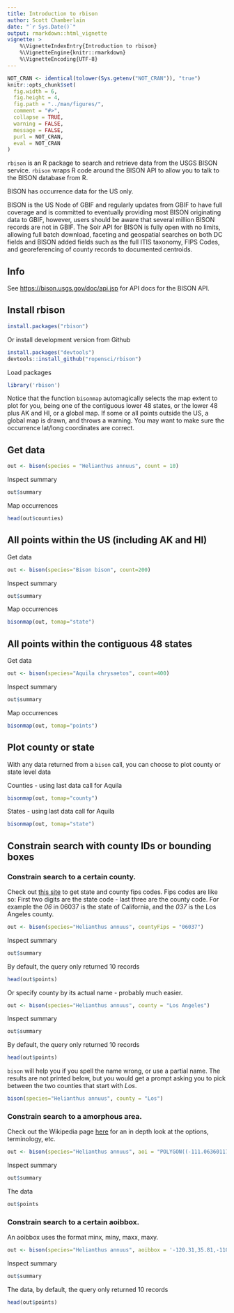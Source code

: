 ```yaml
---
title: Introduction to rbison
author: Scott Chamberlain
date: "`r Sys.Date()`"
output: rmarkdown::html_vignette
vignette: >
    %\VignetteIndexEntry{Introduction to rbison}
    %\VignetteEngine{knitr::rmarkdown}
    %\VignetteEncoding{UTF-8}
---
```


```r
NOT_CRAN <- identical(tolower(Sys.getenv("NOT_CRAN")), "true")
knitr::opts_chunk$set(
  fig.width = 6,
  fig.height = 4,
  fig.path = "../man/figures/",
  comment = "#>",
  collapse = TRUE,
  warning = FALSE,
  message = FALSE,
  purl = NOT_CRAN,
  eval = NOT_CRAN
)
```

`rbison` is an R package to search and retrieve data from the USGS BISON service. `rbison` wraps R code around the BISON API to allow you to talk to the BISON database from R.

BISON has occurrence data for the US only.

BISON is the US Node of GBIF and regularly updates from GBIF to have full coverage and is committed to eventually providing most BISON originating data to GBIF, however, users should be aware that several million BISON records are not in GBIF. The Solr API for BISON is fully open with no limits, allowing full batch download, faceting and geospatial searches on both DC fields and BISON added fields such as the full ITIS taxonomy, FIPS Codes, and georeferencing of county records to documented centroids.

## Info

See <https://bison.usgs.gov/doc/api.jsp> for API docs for the BISON API.


## Install rbison

```r
install.packages("rbison")
```

Or install development version from Github

```r
install.packages("devtools")
devtools::install_github("ropensci/rbison")
```

Load packages

```r
library('rbison')
```

Notice that the function `bisonmap` automagically selects the map extent to plot for you, being one of the contiguous lower 48 states, or the lower 48 plus AK and HI, or a global map. If some or all points outside the US, a global map is drawn, and throws a warning. You may want to make sure the occurrence lat/long coordinates are correct.

## Get data

```r
out <- bison(species = "Helianthus annuus", count = 10)
```

Inspect summary

```r
out$summary
```

Map occurrences

```r
head(out$counties)
```

## All points within the US (including AK and HI)

Get data

```r
out <- bison(species="Bison bison", count=200)
```

Inspect summary

```r
out$summary
```

Map occurrences

```r
bisonmap(out, tomap="state")
```

## All points within the contiguous 48 states

Get data

```r
out <- bison(species="Aquila chrysaetos", count=400)
```

Inspect summary

```r
out$summary
```

Map occurrences

```r
bisonmap(out, tomap="points")
```

## Plot county or state

With any data returned from a `bison` call, you can choose to plot county or state level data

Counties - using last data call for Aquila

```r
bisonmap(out, tomap="county")
```

States - using last data call for Aquila

```r
bisonmap(out, tomap="state")
```

## Constrain search with county IDs or bounding boxes

### Constrain search to a certain county.

Check out [this site](http://www.epa.gov/enviro/html/codes/state.html) to get state and county fips codes. Fips codes are like so: First two digits are the state code - last three are the county code. For example the *06* in  06037 is the state of California, and the *037* is the Los Angeles county.

```r
out <- bison(species="Helianthus annuus", countyFips = "06037")
```

Inspect summary

```r
out$summary
```

By default, the query only returned 10 records

```r
head(out$points)
```

Or specify county by its actual name - probably much easier.

```r
out <- bison(species="Helianthus annuus", county = "Los Angeles")
```

Inspect summary

```r
out$summary
```

By default, the query only returned 10 records

```r
head(out$points)
```

`bison` will help you if you spell the name wrong, or use a partial name. The results are not printed below, but you would get a prompt asking you to pick between the two counties that start with *Los*.

```r
bison(species="Helianthus annuus", county = "Los")
```

### Constrain search to a amorphous area.

Check out the Wikipedia page [here](http://en.wikipedia.org/wiki/Well-known_text) for an in depth look at the options, terminology, etc.

```r
out <- bison(species="Helianthus annuus", aoi = "POLYGON((-111.06360117772908 38.84001566645886,-110.80542246679359 39.37707771107983,-110.20117441992392 39.17722368276862,-110.20666758398464 38.90844075244811,-110.63513438085685 38.67724220095734,-111.06360117772908 38.84001566645886))")
```

Inspect summary

```r
out$summary
```

The data

```r
out$points
```

### Constrain search to a certain aoibbox.

An aoibbox uses the format minx, miny, maxx, maxy.

```r
out <- bison(species="Helianthus annuus", aoibbox = '-120.31,35.81,-110.57,40.21')
```

Inspect summary

```r
out$summary
```

The data, by default, the query only returned 10 records

```r
head(out$points)
```
